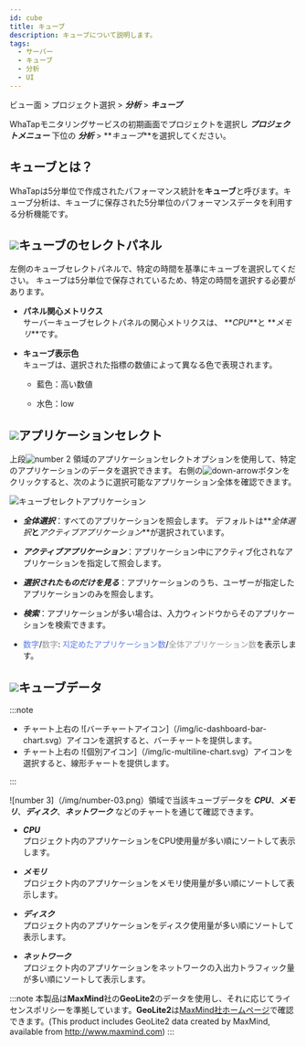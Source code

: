 ```yaml
---
id: cube
title: キューブ
description: キューブについて説明します。
tags:
  - サーバー
  - キューブ
  - 分析
  - UI
---
```




ビュー面 > プロジェクト選択 > **_分析_** > **_キューブ_**

WhaTapモニタリングサービスの初期画面でプロジェクトを選択し **_プロジェクトメニュー_** 下位の **_分析_** > **_キューブ_**を選択してください。 

<!-- 여기서 국가별 접속, 히트맵, 트랜잭션, TOP 트랜잭션, TPS, 응답 시간, 자원 사용 정보를 제공합니다. -->

## キューブとは？

WhaTapは5分単位で作成されたパフォーマンス統計を**キューブ**と呼びます。キューブ分析は、キューブに保存された5分単位のパフォーマンスデータを利用する分析機能です。

<ProdImg img='cube.png' desc='큐브' />

## ![](/img/number-01.png)キューブのセレクトパネル

左側のキューブセレクトパネルで、特定の時間を基準にキューブを選択してください。 キューブは5分単位で保存されているため、特定の時間を選択する必要があります。 

-   **パネル関心メトリクス**<br/>
    サーバーキューブセレクトパネルの関心メトリクスは、 **_CPU_**と **_メモリ_**です。

<!-- 이미지 및 패널 지표 안내는 재기술 필요해서 현재는 생략 상태 -->

-   **キューブ表示色**<br/>
    キューブは、選択された指標の数値によって異なる色で表現されます。

    -   <span class='highfg'>藍色</span>：<span class='highfg'>高い数値</span>

    -   <span class='lowfg'> 水色</span>：<span class='lowfg'>low</span>

## ![](/img/number-02.png)アプリケーションセレクト

上段![number 2](/img/number-02.png) 領域のアプリケーションセレクトオプションを使用して、特定のアプリケーションのデータを選択できます。 右側の![down-arrow](/img/down-arrow.svg)ボタンをクリックすると、次のように選択可能なアプリケーション全体を確認できます。 

![キューブセレクトアプリケーション](/img/cube-select-app.png)

-   **_全体選択_**：すべてのアプリケーションを照会します。 デフォルトは**_全体選択_**と**_アクティブアプリケーション_**が選択されています。 

-   **_アクティブアプリケーション_**：アプリケーション中にアクティブ化されなアプリケーションを指定して照会します。 

-   **_選択されたものだけを見る_**：アプリケーションのうち、ユーザーが指定したアプリケーションのみを照会します。 

-   **_検索_**：アプリケーションが多い場合は、入力ウィンドウからそのアプリケーションを検索できます。

-   <font color='5B7DEC'>数字</font>/<font color='979797'>数字</font>: <font color='5B7DEC'>지定めたアプリケーション数</font>/<font color='979797'>全体アプリケーション数</font>を表示します。

<!-- ![cube-select-apm-data](https://img.whatap.io/media/images/Screenshot_2020-12-15_W_JAVA_DEMO_5490_-_Application_Monitoring21.png) -->

## ![](/img/number-03.png)キューブデータ

<!-- 상기와 같이 현재는 생략 상태 -->

:::note

-   チャート上右の ![バーチャートアイコン]（/img/ic-dashboard-bar-chart.svg）アイコンを選択すると、バーチャートを提供します。 
-   チャート上右の ![個別アイコン]（/img/ic-multiline-chart.svg）アイコンを選択すると、線形チャートを提供します。

:::

![number 3]（/img/number-03.png）領域で当該キューブデータを **_CPU_**、**_メモリ_**、**_ディスク_**、**_ネットワーク_** などのチャートを通じて確認できます。

-   **_CPU_**<br/>
    プロジェクト内のアプリケーションをCPU使用量が多い順にソートして表示します。 

-   **_メモリ_**<br/>
    プロジェクト内のアプリケーションをメモリ使用量が多い順にソートして表示します。

-   **_ディスク_**<br/>
    プロジェクト内のアプリケーションをディスク使用量が多い順にソートして表示します。

-   **_ネットワーク_**<br/>
    プロジェクト内のアプリケーションをネットワークの入出力トラフィック量が多い順にソートして表示します。

:::note
本製品は**MaxMind**社の**GeoLite2**のデータを使用し、それに応じてライセンスポリシーを準拠しています。**GeoLite2**は[MaxMind社ホームページ](http://www.maxmind.com)で確認できます。(This product includes GeoLite2 data created by MaxMind, available from http://www.maxmind.com)
:::
